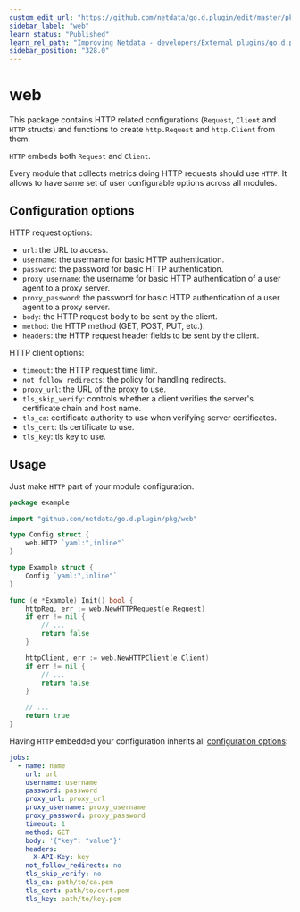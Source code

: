 ```yaml
---
custom_edit_url: "https://github.com/netdata/go.d.plugin/edit/master/pkg/web/README.md"
sidebar_label: "web"
learn_status: "Published"
learn_rel_path: "Improving Netdata - developers/External plugins/go.d.plugin/Helper Packages"
sidebar_position: "328.0"
---
```



# web

This package contains HTTP related configurations (`Request`, `Client` and `HTTP` structs) and functions to
create `http.Request` and `http.Client` from them.

`HTTP` embeds both `Request` and `Client`.

Every module that collects metrics doing HTTP requests should use `HTTP`. It allows to have same set of user
configurable options across all modules.

## Configuration options

HTTP request options:

- `url`: the URL to access.
- `username`: the username for basic HTTP authentication.
- `password`: the password for basic HTTP authentication.
- `proxy_username`: the username for basic HTTP authentication of a user agent to a proxy server.
- `proxy_password`: the password for basic HTTP authentication of a user agent to a proxy server.
- `body`: the HTTP request body to be sent by the client.
- `method`: the HTTP method (GET, POST, PUT, etc.).
- `headers`: the HTTP request header fields to be sent by the client.

HTTP client options:

- `timeout`: the HTTP request time limit.
- `not_follow_redirects`: the policy for handling redirects.
- `proxy_url`: the URL of the proxy to use.
- `tls_skip_verify`: controls whether a client verifies the server's certificate chain and host name.
- `tls_ca`: certificate authority to use when verifying server certificates.
- `tls_cert`: tls certificate to use.
- `tls_key`: tls key to use.

## Usage

Just make `HTTP` part of your module configuration.

```go
package example

import "github.com/netdata/go.d.plugin/pkg/web"

type Config struct {
	web.HTTP `yaml:",inline"`
}

type Example struct {
	Config `yaml:",inline"`
}

func (e *Example) Init() bool {
	httpReq, err := web.NewHTTPRequest(e.Request)
	if err != nil {
		// ...
		return false
	}

	httpClient, err := web.NewHTTPClient(e.Client)
	if err != nil {
		// ...
		return false
	}

	// ...
	return true
}
```

Having `HTTP` embedded your configuration inherits all [configuration options](#configuration-options):

```yaml
jobs:
  - name: name
    url: url
    username: username
    password: password
    proxy_url: proxy_url
    proxy_username: proxy_username
    proxy_password: proxy_password
    timeout: 1
    method: GET
    body: '{"key": "value"}'
    headers:
      X-API-Key: key
    not_follow_redirects: no
    tls_skip_verify: no
    tls_ca: path/to/ca.pem
    tls_cert: path/to/cert.pem
    tls_key: path/to/key.pem
```

